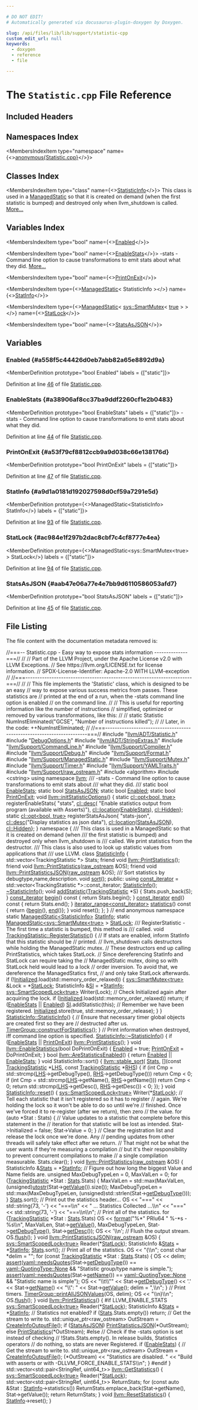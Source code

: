 ```yaml
---

# DO NOT EDIT!
# Automatically generated via docusaurus-plugin-doxygen by Doxygen.

slug: /api/files/lib/lib/support/statistic-cpp
custom_edit_url: null
keywords:
  - doxygen
  - reference
  - file

---
```





# The `Statistic.cpp` File Reference

<DoxygenPage pluginConfig={pluginConfig}>



## Included Headers

<IncludesList>
<IncludesListItem
  filePath="llvm/ADT/Statistic.h"
  permalink="/docs/api/files/include/include/llvm/include/llvm/adt/statistic-h"
  isLocal="true" />
<IncludesListItem
  filePath="DebugOptions.h"
  permalink="/docs/api/files/lib/lib/support/debugoptions-h"
  isLocal="true" />
<IncludesListItem
  filePath="llvm/ADT/StringExtras.h"
  permalink="/docs/api/files/include/include/llvm/include/llvm/adt/stringextras-h"
  isLocal="true" />
<IncludesListItem
  filePath="llvm/Support/CommandLine.h"
  permalink="/docs/api/files/include/include/llvm/include/llvm/support/commandline-h"
  isLocal="true" />
<IncludesListItem
  filePath="llvm/Support/Compiler.h"
  permalink="/docs/api/files/include/include/llvm/include/llvm/support/compiler-h"
  isLocal="true" />
<IncludesListItem
  filePath="llvm/Support/Debug.h"
  permalink="/docs/api/files/include/include/llvm/include/llvm/support/debug-h"
  isLocal="true" />
<IncludesListItem
  filePath="llvm/Support/Format.h"
  permalink="/docs/api/files/include/include/llvm/include/llvm/support/format-h"
  isLocal="true" />
<IncludesListItem
  filePath="llvm/Support/ManagedStatic.h"
  permalink="/docs/api/files/include/include/llvm/include/llvm/support/managedstatic-h"
  isLocal="true" />
<IncludesListItem
  filePath="llvm/Support/Mutex.h"
  permalink="/docs/api/files/include/include/llvm/include/llvm/support/mutex-h"
  isLocal="true" />
<IncludesListItem
  filePath="llvm/Support/Timer.h"
  permalink="/docs/api/files/include/include/llvm/include/llvm/support/timer-h"
  isLocal="true" />
<IncludesListItem
  filePath="llvm/Support/YAMLTraits.h"
  permalink="/docs/api/files/include/include/llvm/include/llvm/support/yamltraits-h"
  isLocal="true" />
<IncludesListItem
  filePath="llvm/Support/raw_ostream.h"
  permalink="/docs/api/files/include/include/llvm/include/llvm/support/raw-ostream-h"
  isLocal="true" />
<IncludesListItem
  filePath="algorithm"
  permalink=""
  isLocal="false" />
<IncludesListItem
  filePath="cstring"
  permalink=""
  isLocal="false" />
</IncludesList>

## Namespaces Index

<MembersIndex>

<MembersIndexItem
  type="namespace"
  name={<><a href="/docs/api/namespaces/anonymous-statistic-cpp-">anonymous&#123;Statistic.cpp&#125;</a></>}>
</MembersIndexItem>

</MembersIndex>

## Classes Index

<MembersIndex>

<MembersIndexItem
  type="class"
  name={<><a href="/docs/api/classes/anonymous-namespace-statistic-cpp-/statisticinfo">StatisticInfo</a></>}>
This class is used in a <a href="/docs/api/classes/llvm/managedstatic">ManagedStatic</a> so that it is created on demand (when the first statistic is bumped) and destroyed only when llvm&#95;shutdown is called. <a href="/docs/api/classes/anonymous-namespace-statistic-cpp-/statisticinfo/#details">More...</a>
</MembersIndexItem>

</MembersIndex>

## Variables Index

<MembersIndex>

<MembersIndexItem
  type="bool"
  name={<><a href="#a558f5c44426d0eb7abb82a65e8892d9a">Enabled</a></>}>
</MembersIndexItem>

<MembersIndexItem
  type="bool"
  name={<><a href="#a38906af8cc37ba9ddf2260cf1e2b0483">EnableStats</a></>}>
-stats - Command line option to cause transformations to emit stats about what they did. <a href="#a38906af8cc37ba9ddf2260cf1e2b0483">More...</a>
</MembersIndexItem>

<MembersIndexItem
  type="bool"
  name={<><a href="#a53f79cf8812ccb9a9d038c66e138176d">PrintOnExit</a></>}>
</MembersIndexItem>

<MembersIndexItem
  type={<><a href="/docs/api/classes/llvm/managedstatic">ManagedStatic</a>&lt; StatisticInfo &gt;</>}
  name={<><a href="#a9d1a0181d192027598d0cf59a7291e5d">StatInfo</a></>}>
</MembersIndexItem>

<MembersIndexItem
  type={<><a href="/docs/api/classes/llvm/managedstatic">ManagedStatic</a>&lt; <a href="/docs/api/classes/llvm/sys/smartmutex">sys::SmartMutex</a>&lt; <a href="/docs/api/files/lib/lib/analysis/basicaliasanalysis-cpp/#af6d5cafbdfc5313e65d990120021a3ec">true</a> &gt; &gt;</>}
  name={<><a href="#ac984e1f297b2dac8cbf7c4cf8777e4ea">StatLock</a></>}>
</MembersIndexItem>

<MembersIndexItem
  type="bool"
  name={<><a href="#aab47e06a77e4e7bb9d6110586053afd7">StatsAsJSON</a></>}>
</MembersIndexItem>

</MembersIndex>


<SectionDefinition>

## Variables

### Enabled {#a558f5c44426d0eb7abb82a65e8892d9a}

<MemberDefinition
  prototype="bool Enabled"
  labels = {["static"]}>

Definition at line <a href="#l00046">46</a> of file <a href="/docs/api/files/lib/lib/support/statistic-cpp">Statistic.cpp</a>.
</MemberDefinition>

### EnableStats {#a38906af8cc37ba9ddf2260cf1e2b0483}

<MemberDefinition
  prototype="bool EnableStats"
  labels = {["static"]}>
-stats - Command line option to cause transformations to emit stats about what they did.

Definition at line <a href="#l00044">44</a> of file <a href="/docs/api/files/lib/lib/support/statistic-cpp">Statistic.cpp</a>.
</MemberDefinition>

### PrintOnExit {#a53f79cf8812ccb9a9d038c66e138176d}

<MemberDefinition
  prototype="bool PrintOnExit"
  labels = {["static"]}>

Definition at line <a href="#l00047">47</a> of file <a href="/docs/api/files/lib/lib/support/statistic-cpp">Statistic.cpp</a>.
</MemberDefinition>

### StatInfo {#a9d1a0181d192027598d0cf59a7291e5d}

<MemberDefinition
  prototype={<>ManagedStatic&lt;StatisticInfo&gt; StatInfo</>}
  labels = {["static"]}>

Definition at line <a href="#l00093">93</a> of file <a href="/docs/api/files/lib/lib/support/statistic-cpp">Statistic.cpp</a>.
</MemberDefinition>

### StatLock {#ac984e1f297b2dac8cbf7c4cf8777e4ea}

<MemberDefinition
  prototype={<>ManagedStatic&lt;sys::SmartMutex&lt;true&gt; &gt; StatLock</>}
  labels = {["static"]}>

Definition at line <a href="#l00094">94</a> of file <a href="/docs/api/files/lib/lib/support/statistic-cpp">Statistic.cpp</a>.
</MemberDefinition>

### StatsAsJSON {#aab47e06a77e4e7bb9d6110586053afd7}

<MemberDefinition
  prototype="bool StatsAsJSON"
  labels = {["static"]}>

Definition at line <a href="#l00045">45</a> of file <a href="/docs/api/files/lib/lib/support/statistic-cpp">Statistic.cpp</a>.
</MemberDefinition>

</SectionDefinition>

## File Listing

The file content with the documentation metadata removed is:

<ProgramListing>

<Link id="l00001" /><CodeLine lineNumber="1"><span class="doxyHighlightComment">//===-- Statistic.cpp - Easy way to expose stats information --------------===//</span></CodeLine>
<Link id="l00002" /><CodeLine lineNumber="2"><span class="doxyHighlightComment">//</span></CodeLine>
<Link id="l00003" /><CodeLine lineNumber="3"><span class="doxyHighlightComment">// Part of the LLVM Project, under the Apache License v2.0 with LLVM Exceptions.</span></CodeLine>
<Link id="l00004" /><CodeLine lineNumber="4"><span class="doxyHighlightComment">// See https://llvm.org/LICENSE.txt for license information.</span></CodeLine>
<Link id="l00005" /><CodeLine lineNumber="5"><span class="doxyHighlightComment">// SPDX-License-Identifier: Apache-2.0 WITH LLVM-exception</span></CodeLine>
<Link id="l00006" /><CodeLine lineNumber="6"><span class="doxyHighlightComment">//</span></CodeLine>
<Link id="l00007" /><CodeLine lineNumber="7"><span class="doxyHighlightComment">//===----------------------------------------------------------------------===//</span></CodeLine>
<Link id="l00008" /><CodeLine lineNumber="8"><span class="doxyHighlightComment">//</span></CodeLine>
<Link id="l00009" /><CodeLine lineNumber="9"><span class="doxyHighlightComment">// This file implements the &#39;Statistic&#39; class, which is designed to be an easy</span></CodeLine>
<Link id="l00010" /><CodeLine lineNumber="10"><span class="doxyHighlightComment">// way to expose various success metrics from passes.  These statistics are</span></CodeLine>
<Link id="l00011" /><CodeLine lineNumber="11"><span class="doxyHighlightComment">// printed at the end of a run, when the -stats command line option is enabled</span></CodeLine>
<Link id="l00012" /><CodeLine lineNumber="12"><span class="doxyHighlightComment">// on the command line.</span></CodeLine>
<Link id="l00013" /><CodeLine lineNumber="13"><span class="doxyHighlightComment">//</span></CodeLine>
<Link id="l00014" /><CodeLine lineNumber="14"><span class="doxyHighlightComment">// This is useful for reporting information like the number of instructions</span></CodeLine>
<Link id="l00015" /><CodeLine lineNumber="15"><span class="doxyHighlightComment">// simplified, optimized or removed by various transformations, like this:</span></CodeLine>
<Link id="l00016" /><CodeLine lineNumber="16"><span class="doxyHighlightComment">//</span></CodeLine>
<Link id="l00017" /><CodeLine lineNumber="17"><span class="doxyHighlightComment">// static Statistic NumInstEliminated(&quot;GCSE&quot;, &quot;Number of instructions killed&quot;);</span></CodeLine>
<Link id="l00018" /><CodeLine lineNumber="18"><span class="doxyHighlightComment">//</span></CodeLine>
<Link id="l00019" /><CodeLine lineNumber="19"><span class="doxyHighlightComment">// Later, in the code: ++NumInstEliminated;</span></CodeLine>
<Link id="l00020" /><CodeLine lineNumber="20"><span class="doxyHighlightComment">//</span></CodeLine>
<Link id="l00021" /><CodeLine lineNumber="21"><span class="doxyHighlightComment">//===----------------------------------------------------------------------===//</span></CodeLine>
<Link id="l00022" /><CodeLine lineNumber="22"></CodeLine>
<Link id="l00023" /><CodeLine lineNumber="23"><span class="doxyHighlightPreprocessor">#include &quot;<a href="/docs/api/files/include/include/llvm/include/llvm/adt/statistic-h">llvm/ADT/Statistic.h</a>&quot;</span></CodeLine>
<Link id="l00024" /><CodeLine lineNumber="24"></CodeLine>
<Link id="l00025" /><CodeLine lineNumber="25"><span class="doxyHighlightPreprocessor">#include &quot;<a href="/docs/api/files/lib/lib/support/debugoptions-h">DebugOptions.h</a>&quot;</span></CodeLine>
<Link id="l00026" /><CodeLine lineNumber="26"></CodeLine>
<Link id="l00027" /><CodeLine lineNumber="27"><span class="doxyHighlightPreprocessor">#include &quot;<a href="/docs/api/files/include/include/llvm/include/llvm/adt/stringextras-h">llvm/ADT/StringExtras.h</a>&quot;</span></CodeLine>
<Link id="l00028" /><CodeLine lineNumber="28"><span class="doxyHighlightPreprocessor">#include &quot;<a href="/docs/api/files/include/include/llvm/include/llvm/support/commandline-h">llvm/Support/CommandLine.h</a>&quot;</span></CodeLine>
<Link id="l00029" /><CodeLine lineNumber="29"><span class="doxyHighlightPreprocessor">#include &quot;<a href="/docs/api/files/include/include/llvm/include/llvm/support/compiler-h">llvm/Support/Compiler.h</a>&quot;</span></CodeLine>
<Link id="l00030" /><CodeLine lineNumber="30"><span class="doxyHighlightPreprocessor">#include &quot;<a href="/docs/api/files/include/include/llvm/include/llvm/support/debug-h">llvm/Support/Debug.h</a>&quot;</span></CodeLine>
<Link id="l00031" /><CodeLine lineNumber="31"><span class="doxyHighlightPreprocessor">#include &quot;<a href="/docs/api/files/include/include/llvm/include/llvm/support/format-h">llvm/Support/Format.h</a>&quot;</span></CodeLine>
<Link id="l00032" /><CodeLine lineNumber="32"><span class="doxyHighlightPreprocessor">#include &quot;<a href="/docs/api/files/include/include/llvm/include/llvm/support/managedstatic-h">llvm/Support/ManagedStatic.h</a>&quot;</span></CodeLine>
<Link id="l00033" /><CodeLine lineNumber="33"><span class="doxyHighlightPreprocessor">#include &quot;<a href="/docs/api/files/include/include/llvm/include/llvm/support/mutex-h">llvm/Support/Mutex.h</a>&quot;</span></CodeLine>
<Link id="l00034" /><CodeLine lineNumber="34"><span class="doxyHighlightPreprocessor">#include &quot;<a href="/docs/api/files/include/include/llvm/include/llvm/support/timer-h">llvm/Support/Timer.h</a>&quot;</span></CodeLine>
<Link id="l00035" /><CodeLine lineNumber="35"><span class="doxyHighlightPreprocessor">#include &quot;<a href="/docs/api/files/include/include/llvm/include/llvm/support/yamltraits-h">llvm/Support/YAMLTraits.h</a>&quot;</span></CodeLine>
<Link id="l00036" /><CodeLine lineNumber="36"><span class="doxyHighlightPreprocessor">#include &quot;<a href="/docs/api/files/include/include/llvm/include/llvm/support/raw-ostream-h">llvm/Support/raw&#95;ostream.h</a>&quot;</span></CodeLine>
<Link id="l00037" /><CodeLine lineNumber="37"><span class="doxyHighlightPreprocessor">#include &lt;algorithm&gt;</span></CodeLine>
<Link id="l00038" /><CodeLine lineNumber="38"><span class="doxyHighlightPreprocessor">#include &lt;cstring&gt;</span></CodeLine>
<Link id="l00039" /><CodeLine lineNumber="39"><span class="doxyHighlightKeyword">using namespace </span><span class="doxyHighlight"><a href="/docs/api/namespaces/llvm">llvm</a>;</span></CodeLine>
<Link id="l00040" /><CodeLine lineNumber="40"></CodeLine>
<Link id="l00041" /><CodeLine lineNumber="41"><span class="doxyHighlightComment">/// -stats - Command line option to cause transformations to emit stats about</span></CodeLine>
<Link id="l00042" /><CodeLine lineNumber="42"><span class="doxyHighlightComment">/// what they did.</span></CodeLine>
<Link id="l00043" /><CodeLine lineNumber="43"><span class="doxyHighlightComment">///</span></CodeLine>
<Link id="l00044" /><CodeLine lineNumber="44" lineLink="#a38906af8cc37ba9ddf2260cf1e2b0483"><span class="doxyHighlightKeyword">static</span><span class="doxyHighlight"> </span><span class="doxyHighlightKeywordType">bool</span><span class="doxyHighlight"> <a href="#a38906af8cc37ba9ddf2260cf1e2b0483">EnableStats</a>;</span></CodeLine>
<Link id="l00045" /><CodeLine lineNumber="45" lineLink="#aab47e06a77e4e7bb9d6110586053afd7"><span class="doxyHighlightKeyword">static</span><span class="doxyHighlight"> </span><span class="doxyHighlightKeywordType">bool</span><span class="doxyHighlight"> <a href="#aab47e06a77e4e7bb9d6110586053afd7">StatsAsJSON</a>;</span></CodeLine>
<Link id="l00046" /><CodeLine lineNumber="46" lineLink="#a558f5c44426d0eb7abb82a65e8892d9a"><span class="doxyHighlightKeyword">static</span><span class="doxyHighlight"> </span><span class="doxyHighlightKeywordType">bool</span><span class="doxyHighlight"> <a href="#a558f5c44426d0eb7abb82a65e8892d9a">Enabled</a>;</span></CodeLine>
<Link id="l00047" /><CodeLine lineNumber="47" lineLink="#a53f79cf8812ccb9a9d038c66e138176d"><span class="doxyHighlightKeyword">static</span><span class="doxyHighlight"> </span><span class="doxyHighlightKeywordType">bool</span><span class="doxyHighlight"> <a href="#a53f79cf8812ccb9a9d038c66e138176d">PrintOnExit</a>;</span></CodeLine>
<Link id="l00048" /><CodeLine lineNumber="48"></CodeLine>
<Link id="l00049" /><CodeLine lineNumber="49" lineLink="/docs/api/namespaces/llvm/#a87a54c835d57e5f3da731e65fcdddeb6"><span class="doxyHighlightKeywordType">void</span><span class="doxyHighlight"> <a href="/docs/api/namespaces/llvm/#a87a54c835d57e5f3da731e65fcdddeb6">llvm::initStatisticOptions</a>() &#123;</span></CodeLine>
<Link id="l00050" /><CodeLine lineNumber="50"><span class="doxyHighlight">  </span><span class="doxyHighlightKeyword">static</span><span class="doxyHighlight"> <a href="/docs/api/classes/llvm/cl/opt">cl::opt&lt;bool, true&gt;</a> registerEnableStats&#123;</span></CodeLine>
<Link id="l00051" /><CodeLine lineNumber="51"><span class="doxyHighlight">      </span><span class="doxyHighlightStringLiteral">&quot;stats&quot;</span><span class="doxyHighlight">,</span></CodeLine>
<Link id="l00052" /><CodeLine lineNumber="52"><span class="doxyHighlight">      <a href="/docs/api/structs/llvm/cl/desc">cl::desc</a>(</span></CodeLine>
<Link id="l00053" /><CodeLine lineNumber="53"><span class="doxyHighlight">          </span><span class="doxyHighlightStringLiteral">&quot;Enable statistics output from program (available with Asserts)&quot;</span><span class="doxyHighlight">),</span></CodeLine>
<Link id="l00054" /><CodeLine lineNumber="54"><span class="doxyHighlight">      <a href="/docs/api/namespaces/llvm/cl/#ad4de522646a65d987250e3aba9c55931">cl::location</a>(<a href="#a38906af8cc37ba9ddf2260cf1e2b0483">EnableStats</a>), <a href="/docs/api/namespaces/llvm/cl/#a68075925a54790e71ca790e1d4f21a40a263ac008d8d31f13ce460395fc4cf7e6">cl::Hidden</a>&#125;;</span></CodeLine>
<Link id="l00055" /><CodeLine lineNumber="55"><span class="doxyHighlight">  </span><span class="doxyHighlightKeyword">static</span><span class="doxyHighlight"> <a href="/docs/api/classes/llvm/cl/opt">cl::opt&lt;bool, true&gt;</a> registerStatsAsJson&#123;</span></CodeLine>
<Link id="l00056" /><CodeLine lineNumber="56"><span class="doxyHighlight">      </span><span class="doxyHighlightStringLiteral">&quot;stats-json&quot;</span><span class="doxyHighlight">, <a href="/docs/api/structs/llvm/cl/desc">cl::desc</a>(</span><span class="doxyHighlightStringLiteral">&quot;Display statistics as json data&quot;</span><span class="doxyHighlight">),</span></CodeLine>
<Link id="l00057" /><CodeLine lineNumber="57"><span class="doxyHighlight">      <a href="/docs/api/namespaces/llvm/cl/#ad4de522646a65d987250e3aba9c55931">cl::location</a>(<a href="#aab47e06a77e4e7bb9d6110586053afd7">StatsAsJSON</a>), <a href="/docs/api/namespaces/llvm/cl/#a68075925a54790e71ca790e1d4f21a40a263ac008d8d31f13ce460395fc4cf7e6">cl::Hidden</a>&#125;;</span></CodeLine>
<Link id="l00058" /><CodeLine lineNumber="58"><span class="doxyHighlight">&#125;</span></CodeLine>
<Link id="l00059" /><CodeLine lineNumber="59"></CodeLine>
<Link id="l00060" /><CodeLine lineNumber="60" lineLink="/docs/api/namespaces/anonymous-statistic-cpp-"><span class="doxyHighlightKeyword">namespace </span><span class="doxyHighlight">&#123;</span></CodeLine>
<Link id="l00061" /><CodeLine lineNumber="61"><span class="doxyHighlightComment">/// This class is used in a ManagedStatic so that it is created on demand (when</span></CodeLine>
<Link id="l00062" /><CodeLine lineNumber="62"><span class="doxyHighlightComment">/// the first statistic is bumped) and destroyed only when llvm&#95;shutdown is</span></CodeLine>
<Link id="l00063" /><CodeLine lineNumber="63"><span class="doxyHighlightComment">/// called. We print statistics from the destructor.</span></CodeLine>
<Link id="l00064" /><CodeLine lineNumber="64"><span class="doxyHighlightComment">/// This class is also used to look up statistic values from applications that</span></CodeLine>
<Link id="l00065" /><CodeLine lineNumber="65"><span class="doxyHighlightComment">/// use LLVM.</span></CodeLine>
<Link id="l00066" /><CodeLine lineNumber="66" lineLink="/docs/api/classes/anonymous-namespace-statistic-cpp-/statisticinfo"><span class="doxyHighlightKeyword">class </span><span class="doxyHighlight"><a href="/docs/api/classes/anonymous-namespace-statistic-cpp-/statisticinfo/#a15ae42d0878ba114fe7843b2129b9611">StatisticInfo</a> &#123;</span></CodeLine>
<Link id="l00067" /><CodeLine lineNumber="67"><span class="doxyHighlight">  std::vector&lt;TrackingStatistic &#42;&gt; Stats;</span></CodeLine>
<Link id="l00068" /><CodeLine lineNumber="68"></CodeLine>
<Link id="l00069" /><CodeLine lineNumber="69" lineLink="/docs/api/classes/anonymous-namespace-statistic-cpp-/statisticinfo/#adcd0ec7b5a3c020132c82736b694e6cb"><span class="doxyHighlight">  </span><span class="doxyHighlightKeyword">friend</span><span class="doxyHighlight"> </span><span class="doxyHighlightKeywordType">void</span><span class="doxyHighlight"> <a href="/docs/api/namespaces/llvm/#aa5094c6f6a737f5a94596cdab0b2b449">llvm::PrintStatistics</a>();</span></CodeLine>
<Link id="l00070" /><CodeLine lineNumber="70" lineLink="/docs/api/classes/anonymous-namespace-statistic-cpp-/statisticinfo/#a914ae87992fc63f360285419b0031d9b"><span class="doxyHighlight">  </span><span class="doxyHighlightKeyword">friend</span><span class="doxyHighlight"> </span><span class="doxyHighlightKeywordType">void</span><span class="doxyHighlight"> <a href="/docs/api/namespaces/llvm/#aa5094c6f6a737f5a94596cdab0b2b449">llvm::PrintStatistics</a>(<a href="/docs/api/classes/llvm/raw-ostream">raw&#95;ostream</a> &amp;OS);</span></CodeLine>
<Link id="l00071" /><CodeLine lineNumber="71" lineLink="/docs/api/classes/anonymous-namespace-statistic-cpp-/statisticinfo/#a70edbe083a3dd7b0ad557466afb69200"><span class="doxyHighlight">  </span><span class="doxyHighlightKeyword">friend</span><span class="doxyHighlight"> </span><span class="doxyHighlightKeywordType">void</span><span class="doxyHighlight"> <a href="/docs/api/namespaces/llvm/#aec1a19ebf309a206257e212c33f045a1">llvm::PrintStatisticsJSON</a>(<a href="/docs/api/classes/llvm/raw-ostream">raw&#95;ostream</a> &amp;OS);</span></CodeLine>
<Link id="l00072" /><CodeLine lineNumber="72"></CodeLine>
<Link id="l00073" /><CodeLine lineNumber="73"><span class="doxyHighlightComment">  /// Sort statistics by debugtype,name,description.</span></CodeLine>
<Link id="l00074" /><CodeLine lineNumber="74"><span class="doxyHighlight">  </span><span class="doxyHighlightKeywordType">void</span><span class="doxyHighlight"> <a href="/docs/api/namespaces/llvm/#a74cdbd1e4f731e7d7cd83461b8b1de0b">sort</a>();</span></CodeLine>
<Link id="l00075" /><CodeLine lineNumber="75"><span class="doxyHighlightKeyword">public</span><span class="doxyHighlight">:</span></CodeLine>
<Link id="l00076" /><CodeLine lineNumber="76" lineLink="/docs/api/classes/anonymous-namespace-statistic-cpp-/statisticinfo/#aa092df693297372d76beda948eed904f"><span class="doxyHighlight">  </span><span class="doxyHighlightKeyword">using </span><span class="doxyHighlight"><a href="/docs/api/classes/anonymous-namespace-statistic-cpp-/statisticinfo/#aa092df693297372d76beda948eed904f">const&#95;iterator</a> = std::vector&lt;TrackingStatistic &#42;&gt;::const&#95;iterator;</span></CodeLine>
<Link id="l00077" /><CodeLine lineNumber="77"></CodeLine>
<Link id="l00078" /><CodeLine lineNumber="78"><span class="doxyHighlight">  <a href="/docs/api/classes/anonymous-namespace-statistic-cpp-/statisticinfo/#a15ae42d0878ba114fe7843b2129b9611">StatisticInfo</a>();</span></CodeLine>
<Link id="l00079" /><CodeLine lineNumber="79"><span class="doxyHighlight">  <a href="/docs/api/classes/anonymous-namespace-statistic-cpp-/statisticinfo/#a15ae42d0878ba114fe7843b2129b9611">~StatisticInfo</a>();</span></CodeLine>
<Link id="l00080" /><CodeLine lineNumber="80"></CodeLine>
<Link id="l00081" /><CodeLine lineNumber="81" lineLink="/docs/api/classes/anonymous-namespace-statistic-cpp-/statisticinfo/#a6ad90420121bd6daed43d86479000c2b"><span class="doxyHighlight">  </span><span class="doxyHighlightKeywordType">void</span><span class="doxyHighlight"> <a href="/docs/api/classes/anonymous-namespace-statistic-cpp-/statisticinfo/#a6ad90420121bd6daed43d86479000c2b">addStatistic</a>(<a href="/docs/api/classes/llvm/trackingstatistic">TrackingStatistic</a> &#42;S) &#123; Stats.push&#95;back(S); &#125;</span></CodeLine>
<Link id="l00082" /><CodeLine lineNumber="82"></CodeLine>
<Link id="l00083" /><CodeLine lineNumber="83" lineLink="/docs/api/classes/anonymous-namespace-statistic-cpp-/statisticinfo/#a4f3735bd99f4c0e2f305419c9c038434"><span class="doxyHighlight">  <a href="/docs/api/classes/anonymous-namespace-statistic-cpp-/statisticinfo/#aa092df693297372d76beda948eed904f">const&#95;iterator</a> <a href="/docs/api/classes/anonymous-namespace-statistic-cpp-/statisticinfo/#a4f3735bd99f4c0e2f305419c9c038434">begin</a>()</span><span class="doxyHighlightKeyword"> const </span><span class="doxyHighlight">&#123; </span><span class="doxyHighlightKeywordFlow">return</span><span class="doxyHighlight"> Stats.begin(); &#125;</span></CodeLine>
<Link id="l00084" /><CodeLine lineNumber="84" lineLink="/docs/api/classes/anonymous-namespace-statistic-cpp-/statisticinfo/#a891dbb2b3761aa1053445d8e906169ff"><span class="doxyHighlight">  <a href="/docs/api/classes/anonymous-namespace-statistic-cpp-/statisticinfo/#aa092df693297372d76beda948eed904f">const&#95;iterator</a> <a href="/docs/api/classes/anonymous-namespace-statistic-cpp-/statisticinfo/#a891dbb2b3761aa1053445d8e906169ff">end</a>()</span><span class="doxyHighlightKeyword"> const </span><span class="doxyHighlight">&#123; </span><span class="doxyHighlightKeywordFlow">return</span><span class="doxyHighlight"> Stats.end(); &#125;</span></CodeLine>
<Link id="l00085" /><CodeLine lineNumber="85" lineLink="/docs/api/classes/anonymous-namespace-statistic-cpp-/statisticinfo/#a706e115037bb86960cae5c9ec7e791f4"><span class="doxyHighlight">  <a href="/docs/api/classes/llvm/iterator-range">iterator&#95;range&lt;const&#95;iterator&gt;</a> <a href="/docs/api/classes/anonymous-namespace-statistic-cpp-/statisticinfo/#a706e115037bb86960cae5c9ec7e791f4">statistics</a>()</span><span class="doxyHighlightKeyword"> const </span><span class="doxyHighlight">&#123;</span></CodeLine>
<Link id="l00086" /><CodeLine lineNumber="86"><span class="doxyHighlight">    </span><span class="doxyHighlightKeywordFlow">return</span><span class="doxyHighlight"> &#123;<a href="/docs/api/classes/anonymous-namespace-statistic-cpp-/statisticinfo/#a4f3735bd99f4c0e2f305419c9c038434">begin</a>(), <a href="/docs/api/classes/anonymous-namespace-statistic-cpp-/statisticinfo/#a891dbb2b3761aa1053445d8e906169ff">end</a>()&#125;;</span></CodeLine>
<Link id="l00087" /><CodeLine lineNumber="87"><span class="doxyHighlight">  &#125;</span></CodeLine>
<Link id="l00088" /><CodeLine lineNumber="88"></CodeLine>
<Link id="l00089" /><CodeLine lineNumber="89"><span class="doxyHighlight">  </span><span class="doxyHighlightKeywordType">void</span><span class="doxyHighlight"> reset();</span></CodeLine>
<Link id="l00090" /><CodeLine lineNumber="90"><span class="doxyHighlight">&#125;;</span></CodeLine>
<Link id="l00091" /><CodeLine lineNumber="91"><span class="doxyHighlight">&#125; </span><span class="doxyHighlightComment">// end anonymous namespace</span></CodeLine>
<Link id="l00092" /><CodeLine lineNumber="92"></CodeLine>
<Link id="l00093" /><CodeLine lineNumber="93" lineLink="#a9d1a0181d192027598d0cf59a7291e5d"><span class="doxyHighlightKeyword">static</span><span class="doxyHighlight"> <a href="/docs/api/classes/llvm/managedstatic">ManagedStatic&lt;StatisticInfo&gt;</a> <a href="#a9d1a0181d192027598d0cf59a7291e5d">StatInfo</a>;</span></CodeLine>
<Link id="l00094" /><CodeLine lineNumber="94" lineLink="#ac984e1f297b2dac8cbf7c4cf8777e4ea"><span class="doxyHighlightKeyword">static</span><span class="doxyHighlight"> <a href="/docs/api/classes/llvm/managedstatic">ManagedStatic&lt;sys::SmartMutex&lt;true&gt;</a> &gt; <a href="#ac984e1f297b2dac8cbf7c4cf8777e4ea">StatLock</a>;</span></CodeLine>
<Link id="l00095" /><CodeLine lineNumber="95"></CodeLine>
<Link id="l00096" /><CodeLine lineNumber="96"><span class="doxyHighlightComment">/// RegisterStatistic - The first time a statistic is bumped, this method is</span></CodeLine>
<Link id="l00097" /><CodeLine lineNumber="97"><span class="doxyHighlightComment">/// called.</span></CodeLine>
<Link id="l00098" /><CodeLine lineNumber="98" lineLink="/docs/api/classes/llvm/trackingstatistic/#af204074bb99629a0b644be5a81b1a269"><span class="doxyHighlightKeywordType">void</span><span class="doxyHighlight"> <a href="/docs/api/classes/llvm/trackingstatistic/#af204074bb99629a0b644be5a81b1a269">TrackingStatistic::RegisterStatistic</a>() &#123;</span></CodeLine>
<Link id="l00099" /><CodeLine lineNumber="99"><span class="doxyHighlight">  </span><span class="doxyHighlightComment">// If stats are enabled, inform StatInfo that this statistic should be</span></CodeLine>
<Link id="l00100" /><CodeLine lineNumber="100"><span class="doxyHighlight">  </span><span class="doxyHighlightComment">// printed.</span></CodeLine>
<Link id="l00101" /><CodeLine lineNumber="101"><span class="doxyHighlight">  </span><span class="doxyHighlightComment">// llvm&#95;shutdown calls destructors while holding the ManagedStatic mutex.</span></CodeLine>
<Link id="l00102" /><CodeLine lineNumber="102"><span class="doxyHighlight">  </span><span class="doxyHighlightComment">// These destructors end up calling PrintStatistics, which takes StatLock.</span></CodeLine>
<Link id="l00103" /><CodeLine lineNumber="103"><span class="doxyHighlight">  </span><span class="doxyHighlightComment">// Since dereferencing StatInfo and StatLock can require taking the</span></CodeLine>
<Link id="l00104" /><CodeLine lineNumber="104"><span class="doxyHighlight">  </span><span class="doxyHighlightComment">// ManagedStatic mutex, doing so with StatLock held would lead to a lock</span></CodeLine>
<Link id="l00105" /><CodeLine lineNumber="105"><span class="doxyHighlight">  </span><span class="doxyHighlightComment">// order inversion. To avoid that, we dereference the ManagedStatics first,</span></CodeLine>
<Link id="l00106" /><CodeLine lineNumber="106"><span class="doxyHighlight">  </span><span class="doxyHighlightComment">// and only take StatLock afterwards.</span></CodeLine>
<Link id="l00107" /><CodeLine lineNumber="107"><span class="doxyHighlight">  </span><span class="doxyHighlightKeywordFlow">if</span><span class="doxyHighlight"> (!<a href="/docs/api/classes/llvm/trackingstatistic/#ac316effa43b4fd54b6451be0a3cc3d69">Initialized</a>.load(std::memory&#95;order&#95;relaxed)) &#123;</span></CodeLine>
<Link id="l00108" /><CodeLine lineNumber="108"><span class="doxyHighlight">    <a href="/docs/api/classes/llvm/sys/smartmutex">sys::SmartMutex&lt;true&gt;</a> &amp;Lock = &#42;<a href="#ac984e1f297b2dac8cbf7c4cf8777e4ea">StatLock</a>;</span></CodeLine>
<Link id="l00109" /><CodeLine lineNumber="109"><span class="doxyHighlight">    StatisticInfo &amp;<a href="/docs/api/namespaces/llvm/si">SI</a> = &#42;<a href="#a9d1a0181d192027598d0cf59a7291e5d">StatInfo</a>;</span></CodeLine>
<Link id="l00110" /><CodeLine lineNumber="110"><span class="doxyHighlight">    <a href="/docs/api/namespaces/llvm/sys/#a1094ec958353ee43bd8ffd18187b1160">sys::SmartScopedLock&lt;true&gt;</a> Writer(Lock);</span></CodeLine>
<Link id="l00111" /><CodeLine lineNumber="111"><span class="doxyHighlight">    </span><span class="doxyHighlightComment">// Check Initialized again after acquiring the lock.</span></CodeLine>
<Link id="l00112" /><CodeLine lineNumber="112"><span class="doxyHighlight">    </span><span class="doxyHighlightKeywordFlow">if</span><span class="doxyHighlight"> (<a href="/docs/api/classes/llvm/trackingstatistic/#ac316effa43b4fd54b6451be0a3cc3d69">Initialized</a>.load(std::memory&#95;order&#95;relaxed))</span></CodeLine>
<Link id="l00113" /><CodeLine lineNumber="113"><span class="doxyHighlight">      </span><span class="doxyHighlightKeywordFlow">return</span><span class="doxyHighlight">;</span></CodeLine>
<Link id="l00114" /><CodeLine lineNumber="114"><span class="doxyHighlight">    </span><span class="doxyHighlightKeywordFlow">if</span><span class="doxyHighlight"> (<a href="#a38906af8cc37ba9ddf2260cf1e2b0483">EnableStats</a> || <a href="#a558f5c44426d0eb7abb82a65e8892d9a">Enabled</a>)</span></CodeLine>
<Link id="l00115" /><CodeLine lineNumber="115"><span class="doxyHighlight">      <a href="/docs/api/namespaces/llvm/si">SI</a>.addStatistic(</span><span class="doxyHighlightKeyword">this</span><span class="doxyHighlight">);</span></CodeLine>
<Link id="l00116" /><CodeLine lineNumber="116"></CodeLine>
<Link id="l00117" /><CodeLine lineNumber="117"><span class="doxyHighlight">    </span><span class="doxyHighlightComment">// Remember we have been registered.</span></CodeLine>
<Link id="l00118" /><CodeLine lineNumber="118"><span class="doxyHighlight">    <a href="/docs/api/classes/llvm/trackingstatistic/#ac316effa43b4fd54b6451be0a3cc3d69">Initialized</a>.store(</span><span class="doxyHighlightKeyword">true</span><span class="doxyHighlight">, std::memory&#95;order&#95;release);</span></CodeLine>
<Link id="l00119" /><CodeLine lineNumber="119"><span class="doxyHighlight">  &#125;</span></CodeLine>
<Link id="l00120" /><CodeLine lineNumber="120"><span class="doxyHighlight">&#125;</span></CodeLine>
<Link id="l00121" /><CodeLine lineNumber="121"></CodeLine>
<Link id="l00122" /><CodeLine lineNumber="122" lineLink="/docs/api/classes/anonymous-namespace-statistic-cpp-/statisticinfo/#a15ae42d0878ba114fe7843b2129b9611"><span class="doxyHighlight"><a href="/docs/api/classes/anonymous-namespace-statistic-cpp-/statisticinfo/#a15ae42d0878ba114fe7843b2129b9611">StatisticInfo::StatisticInfo</a>() &#123;</span></CodeLine>
<Link id="l00123" /><CodeLine lineNumber="123"><span class="doxyHighlight">  </span><span class="doxyHighlightComment">// Ensure that necessary timer global objects are created first so they are</span></CodeLine>
<Link id="l00124" /><CodeLine lineNumber="124"><span class="doxyHighlight">  </span><span class="doxyHighlightComment">// destructed after us.</span></CodeLine>
<Link id="l00125" /><CodeLine lineNumber="125"><span class="doxyHighlight">  <a href="/docs/api/classes/llvm/timergroup/#af7e26e04ebc4659b165821aa390316a7">TimerGroup::constructForStatistics</a>();</span></CodeLine>
<Link id="l00126" /><CodeLine lineNumber="126"><span class="doxyHighlight">&#125;</span></CodeLine>
<Link id="l00127" /><CodeLine lineNumber="127"></CodeLine>
<Link id="l00128" /><CodeLine lineNumber="128"><span class="doxyHighlightComment">// Print information when destroyed, iff command line option is specified.</span></CodeLine>
<Link id="l00129" /><CodeLine lineNumber="129" lineLink="/docs/api/classes/anonymous-namespace-statistic-cpp-/statisticinfo/#a91198341d265a83ba2657a4eb140d0dc"><span class="doxyHighlight"><a href="/docs/api/classes/anonymous-namespace-statistic-cpp-/statisticinfo/#a91198341d265a83ba2657a4eb140d0dc">StatisticInfo::~StatisticInfo</a>() &#123;</span></CodeLine>
<Link id="l00130" /><CodeLine lineNumber="130"><span class="doxyHighlight">  </span><span class="doxyHighlightKeywordFlow">if</span><span class="doxyHighlight"> (<a href="#a38906af8cc37ba9ddf2260cf1e2b0483">EnableStats</a> || <a href="#a53f79cf8812ccb9a9d038c66e138176d">PrintOnExit</a>)</span></CodeLine>
<Link id="l00131" /><CodeLine lineNumber="131"><span class="doxyHighlight">    <a href="/docs/api/namespaces/llvm/#aa5094c6f6a737f5a94596cdab0b2b449">llvm::PrintStatistics</a>();</span></CodeLine>
<Link id="l00132" /><CodeLine lineNumber="132"><span class="doxyHighlight">&#125;</span></CodeLine>
<Link id="l00133" /><CodeLine lineNumber="133"></CodeLine>
<Link id="l00134" /><CodeLine lineNumber="134" lineLink="/docs/api/namespaces/llvm/#a5fa843ed7ad4b46e6ba9e284656eab96"><span class="doxyHighlightKeywordType">void</span><span class="doxyHighlight"> <a href="/docs/api/namespaces/llvm/#a5fa843ed7ad4b46e6ba9e284656eab96">llvm::EnableStatistics</a>(</span><span class="doxyHighlightKeywordType">bool</span><span class="doxyHighlight"> DoPrintOnExit) &#123;</span></CodeLine>
<Link id="l00135" /><CodeLine lineNumber="135"><span class="doxyHighlight">  <a href="#a558f5c44426d0eb7abb82a65e8892d9a">Enabled</a> = </span><span class="doxyHighlightKeyword">true</span><span class="doxyHighlight">;</span></CodeLine>
<Link id="l00136" /><CodeLine lineNumber="136"><span class="doxyHighlight">  <a href="#a53f79cf8812ccb9a9d038c66e138176d">PrintOnExit</a> = DoPrintOnExit;</span></CodeLine>
<Link id="l00137" /><CodeLine lineNumber="137"><span class="doxyHighlight">&#125;</span></CodeLine>
<Link id="l00138" /><CodeLine lineNumber="138"></CodeLine>
<Link id="l00139" /><CodeLine lineNumber="139" lineLink="/docs/api/namespaces/llvm/#a846137dc22b3b399b62f606698f3ed59"><span class="doxyHighlightKeywordType">bool</span><span class="doxyHighlight"> <a href="/docs/api/namespaces/llvm/#a846137dc22b3b399b62f606698f3ed59">llvm::AreStatisticsEnabled</a>() &#123; </span><span class="doxyHighlightKeywordFlow">return</span><span class="doxyHighlight"> <a href="#a558f5c44426d0eb7abb82a65e8892d9a">Enabled</a> || <a href="#a38906af8cc37ba9ddf2260cf1e2b0483">EnableStats</a>; &#125;</span></CodeLine>
<Link id="l00140" /><CodeLine lineNumber="140"></CodeLine>
<Link id="l00141" /><CodeLine lineNumber="141"><span class="doxyHighlightKeywordType">void</span><span class="doxyHighlight"> StatisticInfo::sort() &#123;</span></CodeLine>
<Link id="l00142" /><CodeLine lineNumber="142"><span class="doxyHighlight">  <a href="/docs/api/namespaces/llvm/#a076f93c387f454f0db13d4bc7d4e7f9c">llvm::stable&#95;sort</a>(</span></CodeLine>
<Link id="l00143" /><CodeLine lineNumber="143"><span class="doxyHighlight">      <a href="/docs/api/files/lib/lib/codegen/machineblockplacement-cpp/#a086f939e29b718dc5a01e4bcfe6af2a1">Stats</a>, &#91;&#93;(</span><span class="doxyHighlightKeyword">const</span><span class="doxyHighlight"> <a href="/docs/api/classes/llvm/trackingstatistic">TrackingStatistic</a> &#42;<a href="/docs/api/files/lib/lib/target/lib/target/x86/x86partialreduction-cpp/#a9e1483f7215664a2315c53c3558d9a8d">LHS</a>, </span><span class="doxyHighlightKeyword">const</span><span class="doxyHighlight"> <a href="/docs/api/classes/llvm/trackingstatistic">TrackingStatistic</a> &#42;<a href="/docs/api/files/lib/lib/target/lib/target/x86/x86partialreduction-cpp/#a87b8bfbbe9d8f7146d7f20a5fb42efd0">RHS</a>) &#123;</span></CodeLine>
<Link id="l00144" /><CodeLine lineNumber="144"><span class="doxyHighlight">        </span><span class="doxyHighlightKeywordFlow">if</span><span class="doxyHighlight"> (</span><span class="doxyHighlightKeywordType">int</span><span class="doxyHighlight"> Cmp = std::strcmp(<a href="/docs/api/files/lib/lib/target/lib/target/x86/x86partialreduction-cpp/#a9e1483f7215664a2315c53c3558d9a8d">LHS</a>-&gt;getDebugType(), <a href="/docs/api/files/lib/lib/target/lib/target/x86/x86partialreduction-cpp/#a87b8bfbbe9d8f7146d7f20a5fb42efd0">RHS</a>-&gt;getDebugType()))</span></CodeLine>
<Link id="l00145" /><CodeLine lineNumber="145"><span class="doxyHighlight">          </span><span class="doxyHighlightKeywordFlow">return</span><span class="doxyHighlight"> Cmp &lt; 0;</span></CodeLine>
<Link id="l00146" /><CodeLine lineNumber="146"></CodeLine>
<Link id="l00147" /><CodeLine lineNumber="147"><span class="doxyHighlight">        </span><span class="doxyHighlightKeywordFlow">if</span><span class="doxyHighlight"> (</span><span class="doxyHighlightKeywordType">int</span><span class="doxyHighlight"> Cmp = std::strcmp(<a href="/docs/api/files/lib/lib/target/lib/target/x86/x86partialreduction-cpp/#a9e1483f7215664a2315c53c3558d9a8d">LHS</a>-&gt;getName(), <a href="/docs/api/files/lib/lib/target/lib/target/x86/x86partialreduction-cpp/#a87b8bfbbe9d8f7146d7f20a5fb42efd0">RHS</a>-&gt;getName()))</span></CodeLine>
<Link id="l00148" /><CodeLine lineNumber="148"><span class="doxyHighlight">          </span><span class="doxyHighlightKeywordFlow">return</span><span class="doxyHighlight"> Cmp &lt; 0;</span></CodeLine>
<Link id="l00149" /><CodeLine lineNumber="149"></CodeLine>
<Link id="l00150" /><CodeLine lineNumber="150"><span class="doxyHighlight">        </span><span class="doxyHighlightKeywordFlow">return</span><span class="doxyHighlight"> std::strcmp(<a href="/docs/api/files/lib/lib/target/lib/target/x86/x86partialreduction-cpp/#a9e1483f7215664a2315c53c3558d9a8d">LHS</a>-&gt;getDesc(), <a href="/docs/api/files/lib/lib/target/lib/target/x86/x86partialreduction-cpp/#a87b8bfbbe9d8f7146d7f20a5fb42efd0">RHS</a>-&gt;getDesc()) &lt; 0;</span></CodeLine>
<Link id="l00151" /><CodeLine lineNumber="151"><span class="doxyHighlight">      &#125;);</span></CodeLine>
<Link id="l00152" /><CodeLine lineNumber="152"><span class="doxyHighlight">&#125;</span></CodeLine>
<Link id="l00153" /><CodeLine lineNumber="153"></CodeLine>
<Link id="l00154" /><CodeLine lineNumber="154" lineLink="/docs/api/classes/anonymous-namespace-statistic-cpp-/statisticinfo/#a66a9ccf524624d58bb8f87b75dcb2b34"><span class="doxyHighlightKeywordType">void</span><span class="doxyHighlight"> <a href="/docs/api/classes/anonymous-namespace-statistic-cpp-/statisticinfo/#a66a9ccf524624d58bb8f87b75dcb2b34">StatisticInfo::reset</a>() &#123;</span></CodeLine>
<Link id="l00155" /><CodeLine lineNumber="155"><span class="doxyHighlight">  <a href="/docs/api/namespaces/llvm/sys/#a1094ec958353ee43bd8ffd18187b1160">sys::SmartScopedLock&lt;true&gt;</a> Writer(&#42;<a href="#ac984e1f297b2dac8cbf7c4cf8777e4ea">StatLock</a>);</span></CodeLine>
<Link id="l00156" /><CodeLine lineNumber="156"></CodeLine>
<Link id="l00157" /><CodeLine lineNumber="157"><span class="doxyHighlight">  </span><span class="doxyHighlightComment">// Tell each statistic that it isn&#39;t registered so it has to register</span></CodeLine>
<Link id="l00158" /><CodeLine lineNumber="158"><span class="doxyHighlight">  </span><span class="doxyHighlightComment">// again. We&#39;re holding the lock so it won&#39;t be able to do so until we&#39;re</span></CodeLine>
<Link id="l00159" /><CodeLine lineNumber="159"><span class="doxyHighlight">  </span><span class="doxyHighlightComment">// finished. Once we&#39;ve forced it to re-register (after we return), then zero</span></CodeLine>
<Link id="l00160" /><CodeLine lineNumber="160"><span class="doxyHighlight">  </span><span class="doxyHighlightComment">// the value.</span></CodeLine>
<Link id="l00161" /><CodeLine lineNumber="161"><span class="doxyHighlight">  </span><span class="doxyHighlightKeywordFlow">for</span><span class="doxyHighlight"> (</span><span class="doxyHighlightKeyword">auto</span><span class="doxyHighlight"> &#42;Stat : Stats) &#123;</span></CodeLine>
<Link id="l00162" /><CodeLine lineNumber="162"><span class="doxyHighlight">    </span><span class="doxyHighlightComment">// Value updates to a statistic that complete before this statement in the</span></CodeLine>
<Link id="l00163" /><CodeLine lineNumber="163"><span class="doxyHighlight">    </span><span class="doxyHighlightComment">// iteration for that statistic will be lost as intended.</span></CodeLine>
<Link id="l00164" /><CodeLine lineNumber="164"><span class="doxyHighlight">    Stat-&gt;Initialized = </span><span class="doxyHighlightKeyword">false</span><span class="doxyHighlight">;</span></CodeLine>
<Link id="l00165" /><CodeLine lineNumber="165"><span class="doxyHighlight">    Stat-&gt;Value = 0;</span></CodeLine>
<Link id="l00166" /><CodeLine lineNumber="166"><span class="doxyHighlight">  &#125;</span></CodeLine>
<Link id="l00167" /><CodeLine lineNumber="167"></CodeLine>
<Link id="l00168" /><CodeLine lineNumber="168"><span class="doxyHighlight">  </span><span class="doxyHighlightComment">// Clear the registration list and release the lock once we&#39;re done. Any</span></CodeLine>
<Link id="l00169" /><CodeLine lineNumber="169"><span class="doxyHighlight">  </span><span class="doxyHighlightComment">// pending updates from other threads will safely take effect after we return.</span></CodeLine>
<Link id="l00170" /><CodeLine lineNumber="170"><span class="doxyHighlight">  </span><span class="doxyHighlightComment">// That might not be what the user wants if they&#39;re measuring a compilation</span></CodeLine>
<Link id="l00171" /><CodeLine lineNumber="171"><span class="doxyHighlight">  </span><span class="doxyHighlightComment">// but it&#39;s their responsibility to prevent concurrent compilations to make</span></CodeLine>
<Link id="l00172" /><CodeLine lineNumber="172"><span class="doxyHighlight">  </span><span class="doxyHighlightComment">// a single compilation measurable.</span></CodeLine>
<Link id="l00173" /><CodeLine lineNumber="173"><span class="doxyHighlight">  Stats.clear();</span></CodeLine>
<Link id="l00174" /><CodeLine lineNumber="174"><span class="doxyHighlight">&#125;</span></CodeLine>
<Link id="l00175" /><CodeLine lineNumber="175"></CodeLine>
<Link id="l00176" /><CodeLine lineNumber="176" lineLink="/docs/api/namespaces/llvm/#a4956c1072998f3de28fb64a8979fcbf5"><span class="doxyHighlightKeywordType">void</span><span class="doxyHighlight"> <a href="/docs/api/namespaces/llvm/#aa5094c6f6a737f5a94596cdab0b2b449">llvm::PrintStatistics</a>(<a href="/docs/api/classes/llvm/raw-ostream">raw&#95;ostream</a> &amp;OS) &#123;</span></CodeLine>
<Link id="l00177" /><CodeLine lineNumber="177"><span class="doxyHighlight">  StatisticInfo &amp;<a href="/docs/api/files/lib/lib/codegen/machineblockplacement-cpp/#a086f939e29b718dc5a01e4bcfe6af2a1">Stats</a> = &#42;<a href="#a9d1a0181d192027598d0cf59a7291e5d">StatInfo</a>;</span></CodeLine>
<Link id="l00178" /><CodeLine lineNumber="178"></CodeLine>
<Link id="l00179" /><CodeLine lineNumber="179"><span class="doxyHighlight">  </span><span class="doxyHighlightComment">// Figure out how long the biggest Value and Name fields are.</span></CodeLine>
<Link id="l00180" /><CodeLine lineNumber="180"><span class="doxyHighlight">  </span><span class="doxyHighlightKeywordType">unsigned</span><span class="doxyHighlight"> MaxDebugTypeLen = 0, MaxValLen = 0;</span></CodeLine>
<Link id="l00181" /><CodeLine lineNumber="181"><span class="doxyHighlight">  </span><span class="doxyHighlightKeywordFlow">for</span><span class="doxyHighlight"> (<a href="/docs/api/classes/llvm/trackingstatistic">TrackingStatistic</a> &#42;Stat : <a href="/docs/api/files/lib/lib/codegen/machineblockplacement-cpp/#a086f939e29b718dc5a01e4bcfe6af2a1">Stats</a>.Stats) &#123;</span></CodeLine>
<Link id="l00182" /><CodeLine lineNumber="182"><span class="doxyHighlight">    MaxValLen = std::max(MaxValLen, (</span><span class="doxyHighlightKeywordType">unsigned</span><span class="doxyHighlight">)<a href="/docs/api/namespaces/llvm/#a41972fe6f3fab862543b7b835a714f9b">utostr</a>(Stat-&gt;<a href="/docs/api/classes/llvm/trackingstatistic/#a16d97f1b51dbcb20eb720512669a4642">getValue</a>()).size());</span></CodeLine>
<Link id="l00183" /><CodeLine lineNumber="183"><span class="doxyHighlight">    MaxDebugTypeLen =</span></CodeLine>
<Link id="l00184" /><CodeLine lineNumber="184"><span class="doxyHighlight">        std::max(MaxDebugTypeLen, (</span><span class="doxyHighlightKeywordType">unsigned</span><span class="doxyHighlight">)std::strlen(Stat-&gt;<a href="/docs/api/classes/llvm/trackingstatistic/#a30537c4d546fff17153fdc060d59ca77">getDebugType</a>()));</span></CodeLine>
<Link id="l00185" /><CodeLine lineNumber="185"><span class="doxyHighlight">  &#125;</span></CodeLine>
<Link id="l00186" /><CodeLine lineNumber="186"></CodeLine>
<Link id="l00187" /><CodeLine lineNumber="187"><span class="doxyHighlight">  <a href="/docs/api/files/lib/lib/codegen/machineblockplacement-cpp/#a086f939e29b718dc5a01e4bcfe6af2a1">Stats</a>.sort();</span></CodeLine>
<Link id="l00188" /><CodeLine lineNumber="188"></CodeLine>
<Link id="l00189" /><CodeLine lineNumber="189"><span class="doxyHighlight">  </span><span class="doxyHighlightComment">// Print out the statistics header...</span></CodeLine>
<Link id="l00190" /><CodeLine lineNumber="190"><span class="doxyHighlight">  OS &lt;&lt; </span><span class="doxyHighlightStringLiteral">&quot;===&quot;</span><span class="doxyHighlight"> &lt;&lt; std::string(73, </span><span class="doxyHighlightCharLiteral">&#39;-&#39;</span><span class="doxyHighlight">) &lt;&lt; </span><span class="doxyHighlightStringLiteral">&quot;===\\n&quot;</span></CodeLine>
<Link id="l00191" /><CodeLine lineNumber="191"><span class="doxyHighlight">     &lt;&lt; </span><span class="doxyHighlightStringLiteral">&quot;                          ... Statistics Collected ...\\n&quot;</span></CodeLine>
<Link id="l00192" /><CodeLine lineNumber="192"><span class="doxyHighlight">     &lt;&lt; </span><span class="doxyHighlightStringLiteral">&quot;===&quot;</span><span class="doxyHighlight"> &lt;&lt; std::string(73, </span><span class="doxyHighlightCharLiteral">&#39;-&#39;</span><span class="doxyHighlight">) &lt;&lt; </span><span class="doxyHighlightStringLiteral">&quot;===\\n\\n&quot;</span><span class="doxyHighlight">;</span></CodeLine>
<Link id="l00193" /><CodeLine lineNumber="193"></CodeLine>
<Link id="l00194" /><CodeLine lineNumber="194"><span class="doxyHighlight">  </span><span class="doxyHighlightComment">// Print all of the statistics.</span></CodeLine>
<Link id="l00195" /><CodeLine lineNumber="195"><span class="doxyHighlight">  </span><span class="doxyHighlightKeywordFlow">for</span><span class="doxyHighlight"> (<a href="/docs/api/classes/llvm/trackingstatistic">TrackingStatistic</a> &#42;Stat : <a href="/docs/api/files/lib/lib/codegen/machineblockplacement-cpp/#a086f939e29b718dc5a01e4bcfe6af2a1">Stats</a>.Stats)</span></CodeLine>
<Link id="l00196" /><CodeLine lineNumber="196"><span class="doxyHighlight">    OS &lt;&lt; <a href="/docs/api/namespaces/llvm/#a939bc2108d47080767f0c06ba56caec7">format</a>(</span><span class="doxyHighlightStringLiteral">&quot;%&#42;&quot;</span><span class="doxyHighlight"> PRIu64 </span><span class="doxyHighlightStringLiteral">&quot; %-&#42;s - %s\\n&quot;</span><span class="doxyHighlight">, MaxValLen, Stat-&gt;<a href="/docs/api/classes/llvm/trackingstatistic/#a16d97f1b51dbcb20eb720512669a4642">getValue</a>(),</span></CodeLine>
<Link id="l00197" /><CodeLine lineNumber="197"><span class="doxyHighlight">                 MaxDebugTypeLen, Stat-&gt;<a href="/docs/api/classes/llvm/trackingstatistic/#a30537c4d546fff17153fdc060d59ca77">getDebugType</a>(), Stat-&gt;<a href="/docs/api/classes/llvm/trackingstatistic/#a0ef64a3953bb8330989f953897b37437">getDesc</a>());</span></CodeLine>
<Link id="l00198" /><CodeLine lineNumber="198"></CodeLine>
<Link id="l00199" /><CodeLine lineNumber="199"><span class="doxyHighlight">  OS &lt;&lt; </span><span class="doxyHighlightCharLiteral">&#39;\\n&#39;</span><span class="doxyHighlight">;  </span><span class="doxyHighlightComment">// Flush the output stream.</span></CodeLine>
<Link id="l00200" /><CodeLine lineNumber="200"><span class="doxyHighlight">  OS.<a href="/docs/api/classes/llvm/raw-ostream/#a520bdf57dfe3e73abb53d482893f0a27">flush</a>();</span></CodeLine>
<Link id="l00201" /><CodeLine lineNumber="201"><span class="doxyHighlight">&#125;</span></CodeLine>
<Link id="l00202" /><CodeLine lineNumber="202"></CodeLine>
<Link id="l00203" /><CodeLine lineNumber="203" lineLink="/docs/api/namespaces/llvm/#aec1a19ebf309a206257e212c33f045a1"><span class="doxyHighlightKeywordType">void</span><span class="doxyHighlight"> <a href="/docs/api/namespaces/llvm/#aec1a19ebf309a206257e212c33f045a1">llvm::PrintStatisticsJSON</a>(<a href="/docs/api/classes/llvm/raw-ostream">raw&#95;ostream</a> &amp;OS) &#123;</span></CodeLine>
<Link id="l00204" /><CodeLine lineNumber="204"><span class="doxyHighlight">  <a href="/docs/api/namespaces/llvm/sys/#a1094ec958353ee43bd8ffd18187b1160">sys::SmartScopedLock&lt;true&gt;</a> Reader(&#42;<a href="#ac984e1f297b2dac8cbf7c4cf8777e4ea">StatLock</a>);</span></CodeLine>
<Link id="l00205" /><CodeLine lineNumber="205"><span class="doxyHighlight">  StatisticInfo &amp;<a href="/docs/api/files/lib/lib/codegen/machineblockplacement-cpp/#a086f939e29b718dc5a01e4bcfe6af2a1">Stats</a> = &#42;<a href="#a9d1a0181d192027598d0cf59a7291e5d">StatInfo</a>;</span></CodeLine>
<Link id="l00206" /><CodeLine lineNumber="206"></CodeLine>
<Link id="l00207" /><CodeLine lineNumber="207"><span class="doxyHighlight">  <a href="/docs/api/files/lib/lib/codegen/machineblockplacement-cpp/#a086f939e29b718dc5a01e4bcfe6af2a1">Stats</a>.sort();</span></CodeLine>
<Link id="l00208" /><CodeLine lineNumber="208"></CodeLine>
<Link id="l00209" /><CodeLine lineNumber="209"><span class="doxyHighlight">  </span><span class="doxyHighlightComment">// Print all of the statistics.</span></CodeLine>
<Link id="l00210" /><CodeLine lineNumber="210"><span class="doxyHighlight">  OS &lt;&lt; </span><span class="doxyHighlightStringLiteral">&quot;&#123;\\n&quot;</span><span class="doxyHighlight">;</span></CodeLine>
<Link id="l00211" /><CodeLine lineNumber="211"><span class="doxyHighlight">  </span><span class="doxyHighlightKeyword">const</span><span class="doxyHighlight"> </span><span class="doxyHighlightKeywordType">char</span><span class="doxyHighlight"> &#42;delim = </span><span class="doxyHighlightStringLiteral">&quot;&quot;</span><span class="doxyHighlight">;</span></CodeLine>
<Link id="l00212" /><CodeLine lineNumber="212"><span class="doxyHighlight">  </span><span class="doxyHighlightKeywordFlow">for</span><span class="doxyHighlight"> (</span><span class="doxyHighlightKeyword">const</span><span class="doxyHighlight"> <a href="/docs/api/classes/llvm/trackingstatistic">TrackingStatistic</a> &#42;Stat : <a href="/docs/api/files/lib/lib/codegen/machineblockplacement-cpp/#a086f939e29b718dc5a01e4bcfe6af2a1">Stats</a>.Stats) &#123;</span></CodeLine>
<Link id="l00213" /><CodeLine lineNumber="213"><span class="doxyHighlight">    OS &lt;&lt; delim;</span></CodeLine>
<Link id="l00214" /><CodeLine lineNumber="214"><span class="doxyHighlight">    <a href="/docs/api/files/lib/lib/target/lib/target/amdgpu/silowercontrolflow-cpp/#a4868c5d81c5ccc98c47aeab6244346a0">assert</a>(<a href="/docs/api/namespaces/llvm/yaml/#a92b68a49e0ce87d4d52c24f060af0502">yaml::needsQuotes</a>(Stat-&gt;<a href="/docs/api/classes/llvm/trackingstatistic/#a30537c4d546fff17153fdc060d59ca77">getDebugType</a>()) == <a href="/docs/api/namespaces/llvm/yaml/#a2e9b09c50b4fff3bad8cba23daef8757a6adf97f83acf6453d4a6a4b1070f3754">yaml::QuotingType::None</a> &amp;&amp;</span></CodeLine>
<Link id="l00215" /><CodeLine lineNumber="215"><span class="doxyHighlight">           </span><span class="doxyHighlightStringLiteral">&quot;Statistic group/type name is simple.&quot;</span><span class="doxyHighlight">);</span></CodeLine>
<Link id="l00216" /><CodeLine lineNumber="216"><span class="doxyHighlight">    <a href="/docs/api/files/lib/lib/target/lib/target/amdgpu/silowercontrolflow-cpp/#a4868c5d81c5ccc98c47aeab6244346a0">assert</a>(<a href="/docs/api/namespaces/llvm/yaml/#a92b68a49e0ce87d4d52c24f060af0502">yaml::needsQuotes</a>(Stat-&gt;<a href="/docs/api/classes/llvm/trackingstatistic/#a8e5903a6dddd728b902428b4b75b6929">getName</a>()) == <a href="/docs/api/namespaces/llvm/yaml/#a2e9b09c50b4fff3bad8cba23daef8757a6adf97f83acf6453d4a6a4b1070f3754">yaml::QuotingType::None</a> &amp;&amp;</span></CodeLine>
<Link id="l00217" /><CodeLine lineNumber="217"><span class="doxyHighlight">           </span><span class="doxyHighlightStringLiteral">&quot;Statistic name is simple&quot;</span><span class="doxyHighlight">);</span></CodeLine>
<Link id="l00218" /><CodeLine lineNumber="218"><span class="doxyHighlight">    OS &lt;&lt; </span><span class="doxyHighlightStringLiteral">&quot;\\t\\&quot;&quot;</span><span class="doxyHighlight"> &lt;&lt; Stat-&gt;<a href="/docs/api/classes/llvm/trackingstatistic/#a30537c4d546fff17153fdc060d59ca77">getDebugType</a>() &lt;&lt; </span><span class="doxyHighlightCharLiteral">&#39;.&#39;</span><span class="doxyHighlight"> &lt;&lt; Stat-&gt;<a href="/docs/api/classes/llvm/trackingstatistic/#a8e5903a6dddd728b902428b4b75b6929">getName</a>() &lt;&lt; </span><span class="doxyHighlightStringLiteral">&quot;\\&quot;: &quot;</span></CodeLine>
<Link id="l00219" /><CodeLine lineNumber="219"><span class="doxyHighlight">       &lt;&lt; Stat-&gt;<a href="/docs/api/classes/llvm/trackingstatistic/#a16d97f1b51dbcb20eb720512669a4642">getValue</a>();</span></CodeLine>
<Link id="l00220" /><CodeLine lineNumber="220"><span class="doxyHighlight">    delim = </span><span class="doxyHighlightStringLiteral">&quot;,\\n&quot;</span><span class="doxyHighlight">;</span></CodeLine>
<Link id="l00221" /><CodeLine lineNumber="221"><span class="doxyHighlight">  &#125;</span></CodeLine>
<Link id="l00222" /><CodeLine lineNumber="222"><span class="doxyHighlight">  </span><span class="doxyHighlightComment">// Print timers.</span></CodeLine>
<Link id="l00223" /><CodeLine lineNumber="223"><span class="doxyHighlight">  <a href="/docs/api/classes/llvm/timergroup/#af4bdbb396753a9f904cc63937bcbe026">TimerGroup::printAllJSONValues</a>(OS, delim);</span></CodeLine>
<Link id="l00224" /><CodeLine lineNumber="224"></CodeLine>
<Link id="l00225" /><CodeLine lineNumber="225"><span class="doxyHighlight">  OS &lt;&lt; </span><span class="doxyHighlightStringLiteral">&quot;\\n&#125;\\n&quot;</span><span class="doxyHighlight">;</span></CodeLine>
<Link id="l00226" /><CodeLine lineNumber="226"><span class="doxyHighlight">  OS.<a href="/docs/api/classes/llvm/raw-ostream/#a520bdf57dfe3e73abb53d482893f0a27">flush</a>();</span></CodeLine>
<Link id="l00227" /><CodeLine lineNumber="227"><span class="doxyHighlight">&#125;</span></CodeLine>
<Link id="l00228" /><CodeLine lineNumber="228"></CodeLine>
<Link id="l00229" /><CodeLine lineNumber="229" lineLink="/docs/api/namespaces/llvm/#aa5094c6f6a737f5a94596cdab0b2b449"><span class="doxyHighlightKeywordType">void</span><span class="doxyHighlight"> <a href="/docs/api/namespaces/llvm/#aa5094c6f6a737f5a94596cdab0b2b449">llvm::PrintStatistics</a>() &#123;</span></CodeLine>
<Link id="l00230" /><CodeLine lineNumber="230"><span class="doxyHighlightPreprocessor">#if LLVM&#95;ENABLE&#95;STATS</span></CodeLine>
<Link id="l00231" /><CodeLine lineNumber="231"><span class="doxyHighlight">  <a href="/docs/api/namespaces/llvm/sys/#a1094ec958353ee43bd8ffd18187b1160">sys::SmartScopedLock&lt;true&gt;</a> Reader(&#42;<a href="#ac984e1f297b2dac8cbf7c4cf8777e4ea">StatLock</a>);</span></CodeLine>
<Link id="l00232" /><CodeLine lineNumber="232"><span class="doxyHighlight">  StatisticInfo &amp;<a href="/docs/api/files/lib/lib/codegen/machineblockplacement-cpp/#a086f939e29b718dc5a01e4bcfe6af2a1">Stats</a> = &#42;<a href="#a9d1a0181d192027598d0cf59a7291e5d">StatInfo</a>;</span></CodeLine>
<Link id="l00233" /><CodeLine lineNumber="233"></CodeLine>
<Link id="l00234" /><CodeLine lineNumber="234"><span class="doxyHighlight">  </span><span class="doxyHighlightComment">// Statistics not enabled?</span></CodeLine>
<Link id="l00235" /><CodeLine lineNumber="235"><span class="doxyHighlight">  </span><span class="doxyHighlightKeywordFlow">if</span><span class="doxyHighlight"> (<a href="/docs/api/files/lib/lib/codegen/machineblockplacement-cpp/#a086f939e29b718dc5a01e4bcfe6af2a1">Stats</a>.Stats.empty()) </span><span class="doxyHighlightKeywordFlow">return</span><span class="doxyHighlight">;</span></CodeLine>
<Link id="l00236" /><CodeLine lineNumber="236"></CodeLine>
<Link id="l00237" /><CodeLine lineNumber="237"><span class="doxyHighlight">  </span><span class="doxyHighlightComment">// Get the stream to write to.</span></CodeLine>
<Link id="l00238" /><CodeLine lineNumber="238"><span class="doxyHighlight">  std::unique&#95;ptr&lt;raw&#95;ostream&gt; OutStream = <a href="/docs/api/namespaces/llvm/#a09515ea8784bdea8e0e866799bb38409">CreateInfoOutputFile</a>();</span></CodeLine>
<Link id="l00239" /><CodeLine lineNumber="239"><span class="doxyHighlight">  </span><span class="doxyHighlightKeywordFlow">if</span><span class="doxyHighlight"> (<a href="#aab47e06a77e4e7bb9d6110586053afd7">StatsAsJSON</a>)</span></CodeLine>
<Link id="l00240" /><CodeLine lineNumber="240"><span class="doxyHighlight">    <a href="/docs/api/namespaces/llvm/#aec1a19ebf309a206257e212c33f045a1">PrintStatisticsJSON</a>(&#42;OutStream);</span></CodeLine>
<Link id="l00241" /><CodeLine lineNumber="241"><span class="doxyHighlight">  </span><span class="doxyHighlightKeywordFlow">else</span></CodeLine>
<Link id="l00242" /><CodeLine lineNumber="242"><span class="doxyHighlight">    <a href="/docs/api/namespaces/llvm/#aa5094c6f6a737f5a94596cdab0b2b449">PrintStatistics</a>(&#42;OutStream);</span></CodeLine>
<Link id="l00243" /><CodeLine lineNumber="243"></CodeLine>
<Link id="l00244" /><CodeLine lineNumber="244"><span class="doxyHighlightPreprocessor">#else</span></CodeLine>
<Link id="l00245" /><CodeLine lineNumber="245"><span class="doxyHighlight">  </span><span class="doxyHighlightComment">// Check if the -stats option is set instead of checking</span></CodeLine>
<Link id="l00246" /><CodeLine lineNumber="246"><span class="doxyHighlight">  </span><span class="doxyHighlightComment">// !Stats.Stats.empty().  In release builds, Statistics operators</span></CodeLine>
<Link id="l00247" /><CodeLine lineNumber="247"><span class="doxyHighlight">  </span><span class="doxyHighlightComment">// do nothing, so stats are never Registered.</span></CodeLine>
<Link id="l00248" /><CodeLine lineNumber="248"><span class="doxyHighlight">  </span><span class="doxyHighlightKeywordFlow">if</span><span class="doxyHighlight"> (<a href="#a38906af8cc37ba9ddf2260cf1e2b0483">EnableStats</a>) &#123;</span></CodeLine>
<Link id="l00249" /><CodeLine lineNumber="249"><span class="doxyHighlight">    </span><span class="doxyHighlightComment">// Get the stream to write to.</span></CodeLine>
<Link id="l00250" /><CodeLine lineNumber="250"><span class="doxyHighlight">    std::unique&#95;ptr&lt;raw&#95;ostream&gt; OutStream = <a href="/docs/api/namespaces/llvm/#a09515ea8784bdea8e0e866799bb38409">CreateInfoOutputFile</a>();</span></CodeLine>
<Link id="l00251" /><CodeLine lineNumber="251"><span class="doxyHighlight">    (&#42;OutStream) &lt;&lt; </span><span class="doxyHighlightStringLiteral">&quot;Statistics are disabled.  &quot;</span></CodeLine>
<Link id="l00252" /><CodeLine lineNumber="252"><span class="doxyHighlight">                 &lt;&lt; </span><span class="doxyHighlightStringLiteral">&quot;Build with asserts or with -DLLVM&#95;FORCE&#95;ENABLE&#95;STATS\\n&quot;</span><span class="doxyHighlight">;</span></CodeLine>
<Link id="l00253" /><CodeLine lineNumber="253"><span class="doxyHighlight">  &#125;</span></CodeLine>
<Link id="l00254" /><CodeLine lineNumber="254"><span class="doxyHighlightPreprocessor">#endif</span></CodeLine>
<Link id="l00255" /><CodeLine lineNumber="255"><span class="doxyHighlight">&#125;</span></CodeLine>
<Link id="l00256" /><CodeLine lineNumber="256"></CodeLine>
<Link id="l00257" /><CodeLine lineNumber="257" lineLink="/docs/api/namespaces/llvm/#aaf5def081d7ef2cb43fcc6ada7167ef5"><span class="doxyHighlight">std::vector&lt;std::pair&lt;StringRef, uint64&#95;t&gt;&gt; <a href="/docs/api/namespaces/llvm/#aaf5def081d7ef2cb43fcc6ada7167ef5">llvm::GetStatistics</a>() &#123;</span></CodeLine>
<Link id="l00258" /><CodeLine lineNumber="258"><span class="doxyHighlight">  <a href="/docs/api/namespaces/llvm/sys/#a1094ec958353ee43bd8ffd18187b1160">sys::SmartScopedLock&lt;true&gt;</a> Reader(&#42;<a href="#ac984e1f297b2dac8cbf7c4cf8777e4ea">StatLock</a>);</span></CodeLine>
<Link id="l00259" /><CodeLine lineNumber="259"><span class="doxyHighlight">  std::vector&lt;std::pair&lt;StringRef, uint64&#95;t&gt;&gt; ReturnStats;</span></CodeLine>
<Link id="l00260" /><CodeLine lineNumber="260"></CodeLine>
<Link id="l00261" /><CodeLine lineNumber="261"><span class="doxyHighlight">  </span><span class="doxyHighlightKeywordFlow">for</span><span class="doxyHighlight"> (</span><span class="doxyHighlightKeyword">const</span><span class="doxyHighlight"> </span><span class="doxyHighlightKeyword">auto</span><span class="doxyHighlight"> &amp;Stat : <a href="#a9d1a0181d192027598d0cf59a7291e5d">StatInfo</a>-&gt;statistics())</span></CodeLine>
<Link id="l00262" /><CodeLine lineNumber="262"><span class="doxyHighlight">    ReturnStats.emplace&#95;back(Stat-&gt;getName(), Stat-&gt;getValue());</span></CodeLine>
<Link id="l00263" /><CodeLine lineNumber="263"><span class="doxyHighlight">  </span><span class="doxyHighlightKeywordFlow">return</span><span class="doxyHighlight"> ReturnStats;</span></CodeLine>
<Link id="l00264" /><CodeLine lineNumber="264"><span class="doxyHighlight">&#125;</span></CodeLine>
<Link id="l00265" /><CodeLine lineNumber="265"></CodeLine>
<Link id="l00266" /><CodeLine lineNumber="266" lineLink="/docs/api/namespaces/llvm/#a1dee1e2846e883eea571e31bc8fc2d46"><span class="doxyHighlightKeywordType">void</span><span class="doxyHighlight"> <a href="/docs/api/namespaces/llvm/#a1dee1e2846e883eea571e31bc8fc2d46">llvm::ResetStatistics</a>() &#123;</span></CodeLine>
<Link id="l00267" /><CodeLine lineNumber="267"><span class="doxyHighlight">  <a href="#a9d1a0181d192027598d0cf59a7291e5d">StatInfo</a>-&gt;reset();</span></CodeLine>
<Link id="l00268" /><CodeLine lineNumber="268"><span class="doxyHighlight">&#125;</span></CodeLine>

</ProgramListing>


</DoxygenPage>
